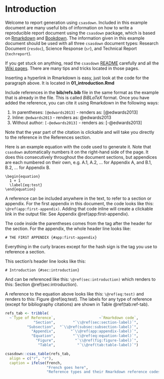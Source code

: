 # Introduction {#sec:introduction}

Welcome to report generation using `csasdown`. Included in this example document are many useful bits of information on how to write a reproducible report document using  the `csasdown` package, which is based on [Rmarkdown](https://rmarkdown.rstudio.com/) and [Bookdown](https://bookdown.org/). The information given in this example document should be used with all three `csasdown` document types: Research Document (`resdoc`), Science Response (`sr`), and Technical Report (`techreport`).

If you get stuck on anything, read the `csasdown` [README](https://github.com/pbs-assess/csasdown/blob/master/README.md) carefully and all the [Wiki pages](https://github.com/pbs-assess/csasdown/wiki). There are many tips and tricks located in those pages. 

Inserting a hyperlink in Rmarkdown is easy, just look at the code for the paragraph above. It is located in **01_introduction.Rmd**

Include references in the **bib/refs.bib** file in the same format as the example that is already in the file. This is called *BiBLaTeX* format. Once you have added the reference, you can cite it using Rmarkdown in the following ways:

1. In parentheses: `[@edwards2013]` - renders as: [@edwards2013]
2. Inline: `@edwards2013` - renders as: @edwards2013
3. Without author: `[-@edwards2013]` - renders as: [-@edwards2013]

Note that the year part of the citation is clickable and will take you directly to the reference in the References section.

Here is an example equation with the code used to generate it. Note that `csasdown` automatically numbers it on the right-hand side of the page. It does this consecutively throughout the document sections, but appendices are each numbered on their own, e.g. A.1, A.2, ... for Appendix A, and B.1, B.2, ... for Appendix B.

````
\begin{equation}
  1 + 1
  \label{eq:test}
\end{equation}
````

\begin{equation}
  1 + 1
  \label{eq:test}
\end{equation}

A reference can be included anywhere in the text, to refer to a section or appendix. For the first appendix in this document, the code looks like this: `\@ref(app:first-appendix)`. Adding that code inline will create a clickable link in the output file: See Appendix \@ref(app:first-appendix).

The code inside the parentheses comes from the tag after the header for the section. For the appendix, the whole header line looks like:

`# THE FIRST APPENDIX {#app:first-appendix}`

Everything in the curly braces except for the hash sign is the tag you use to reference a section.

This section's header line looks like this:

`# Introduction {#sec:introduction}`

And can be referenced like this: `\@ref(sec:introduction)` which renders to this: Section \@ref(sec:introduction).

A reference to the equation above looks like this: `\@ref(eq:test)` and renders to this: Figure \@ref(eq:test). The labels for any type of reference (except for bibliography citations) are shown in Table \@ref(tab:ref-tab).

```r
refs_tab <- tribble(
  ~`Type of Reference`,                    ~`Rmarkdown code`,
             "Section",        "`\\@ref(sec:section-label)`",
          "Subsection",  "`\\@ref(subsec:subsection-label)`",
            "Appendix",       "`\\@ref(app:appendix-label)`",
            "Equation",        "`\\@ref(eq:equation-label)`",
              "Figure",         "`\\@ref(fig:figure-label)`",
               "Table",          "`\\@ref(tab:table-label)`")

csasdown::csas_table(refs_tab,
  align = c("r", "r"),
  caption = ifelse(french,
                   "French goes here",
                   "Reference types and their Rmarkdown reference codes."))
```
